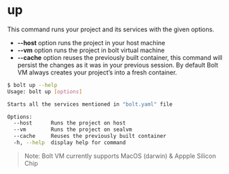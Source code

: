 
<Meta pageTitle="up | bolt-framework" description="Run Docker containers, child processes, or even encapsulate your entire project within a VM, all under one unified API." />





# up

This command runs your project and its services with the given options.

- **--host** option runs the project in your host machine
- **--vm** option runs the project in bolt virtual machine
- **--cache** option reuses the previously built container, this command will persist the changes as it was in your previous session. By default Bolt VM always creates your project’s into a fresh container.

```bash
$ bolt up --help
Usage: bolt up [options]

Starts all the services mentioned in "bolt.yaml" file

Options:
  --host      Runs the project on host
  --vm        Runs the project on sealvm
  --cache     Reuses the previously built container
  -h, --help  display help for command
```

> Note: Bolt VM currently supports MacOS (darwin) & Appple Silicon Chip
